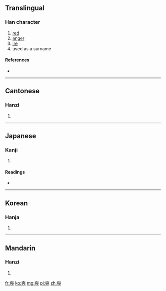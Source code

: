 ==Translingual==

===Han character===
{{Han char|rn=37|rad=大|as=12|sn=15|four=4003<sub>6</sub>|canj=大一日日 (KMAA)}}

# [[red]]
# [[anger]]
# [[ire]]
# used as a surname

====References====
* {{Han ref|kx=0254.020|dkj=06002|dj=0515.270|hdz=10549.030|uh=596D|ud=22893|bh=BC5D|bd=48221}}

----

==Cantonese==

===Hanzi===
{{yue-hanzi|jyut=|y=sik1}}

# {{defn|lang=yue|sort=大12}}

----

==Japanese==

===Kanji===
{{ja-kanji|grade=|rs=大12}}

# {{defn|lang=ja|sort=大12}}

====Readings====
* {{ja-readings|on=[[せき]] (seki), [[しゃく]] (shaku), [[かく]] (kaku), [[きゃく]] (kyaku)|kun=[[さかん]] (sakan), [[いかるさま]] (ikarusama)}}

----

==Korean==

===Hanja===
{{ko-hanja|hangeul=[[석]], [[학]]|rv=seok, hak|mr=sŏk, hak}}

# {{defn|lang=ko|sort=大12}}

----

==Mandarin==

===Hanzi===
{{cmn-hanzi|pin=[[shì]] ([[shi4]])|wg=shih<sup>4</sup>}}

# {{defn|lang=cmn|sort=大12}}

[[fr:奭]]
[[ko:奭]]
[[mg:奭]]
[[pl:奭]]
[[zh:奭]]